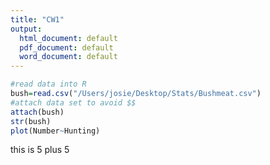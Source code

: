 ---
title: "CW1"
output:
  html_document: default
  pdf_document: default
  word_document: default
---

```{r}
#read data into R
bush=read.csv("/Users/josie/Desktop/Stats/Bushmeat.csv")
#attach data set to avoid $$
attach(bush)
str(bush)
plot(Number~Hunting)
```


this is 5 plus 5